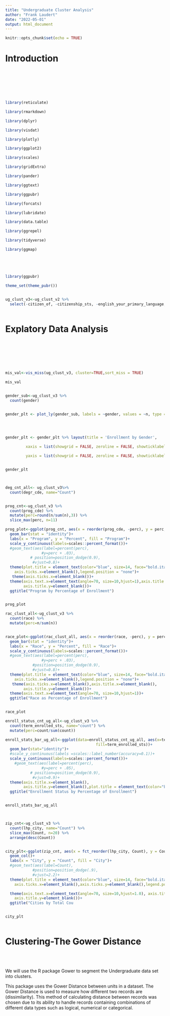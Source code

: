 ```yaml
---
title: "Undergraduate Cluster Analysis"
author: "Frank Laudert"
date: "2022-05-01"
output: html_document
---
```


```r
knitr::opts_chunk$set(echo = TRUE)
```




# Introduction

<br/><br/>



<br/><br/>


```r


library(reticulate)

library(rmarkdown)

library(dplyr)

library(visdat)

library(plotly)

library(ggplot2)

library(scales)

library(gridExtra)

library(pander)

library(ggtext)

library(ggpubr)

library(forcats)

library(lubridate)

library(data.table)

library(ggrepel)

library(tidyverse)

library(ggmap)






```

```r



library(ggpubr)

theme_set(theme_pubr())



```





```r



ug_clust_v3<-ug_clust_v2 %>% 
  select(-citizen_of, -citizenship_sts, -english_your_primary_language, -enrolled_spring, -lhp_state, -loc_cde, -year)



```




# Explatory Data Analysis

<br/><br/>




<br/><br/>


```r




mis_val<-vis_miss(ug_clust_v3, cluster=TRUE,sort_miss = TRUE)


```




```r


mis_val



```






```r


gender_sub<-ug_clust_v3 %>% 
  count(gender)



```




```r



gender_plt <- plot_ly(gender_sub, labels = ~gender, values = ~n, type = 'pie')
               
  
  

gender_plt <- gender_plt %>% layout(title = 'Enrollment by Gender',

         xaxis = list(showgrid = FALSE, zeroline = FALSE, showticklabels = FALSE),

         yaxis = list(showgrid = FALSE, zeroline = FALSE, showticklabels = FALSE))



```




```r


gender_plt




```





```r


deg_cnt_all<- ug_clust_v3%>% 
  count(degr_cde, name="Count")



```



```r


prog_cnt<-ug_clust_v3 %>% 
  count(prog_cde) %>% 
  mutate(perc=round(n/sum(n),3)) %>% 
  slice_max(perc, n=11)


```


```r


prog_plot<-ggplot(prog_cnt, aes(x = reorder(prog_cde, -perc), y = perc, fill=prog_cde))+ 
  geom_bar(stat = "identity")+
  labs(x = "Program", y = "Percent", fill = "Program")+
  scale_y_continuous(labels=scales::percent_format())+
  #geom_text(aes(label=percent(perc),
                #y=perc + .03),
           # position=position_dodge(0.9),
            #vjust=0.8)+
  theme(plot.title = element_text(color="blue", size=14, face="bold.italic", hjust=0.5),
    axis.ticks.x=element_blank(),legend.position = "none")+
   theme(axis.ticks.x=element_blank())+
  theme(axis.text.x=element_text(angle=70, size=10,hjust=1),axis.title.x=element_blank(),
        axis.title.y=element_blank())+
  ggtitle("Program by Percentage of Enrollment")



```




```r


prog_plot


```





```r


rac_clust_all<-ug_clust_v3 %>% 
  count(race) %>% 
  mutate(perc=n/sum(n))



```







```r


race_plot<-ggplot(rac_clust_all, aes(x = reorder(race, -perc), y = perc, fill=race))+ 
  geom_bar(stat = "identity")+
  labs(x = "Race", y = "Percent", fill = "Race")+
  scale_y_continuous(labels=scales::percent_format())+
  #geom_text(aes(label=percent(perc),
                #y=perc + .03),
            #position=position_dodge(0.9),
            #vjust=0.8)+
  theme(plot.title = element_text(color="blue", size=14, face="bold.italic", hjust=0.5),
    axis.ticks.x=element_blank(),legend.position = "none")+
   theme(axis.ticks.x=element_blank(),axis.title.x=element_blank(),
        axis.title.y=element_blank())+
  theme(axis.text.x=element_text(angle=70, size=10,hjust=1))+
  ggtitle("Race as Percentage of Enrollment")



```







```r




race_plot


```







```r



enroll_status_cnt_ug_all<-ug_clust_v3 %>% 
  count(term_enrolled_sts, name="count") %>% 
  mutate(perc=count/sum(count))


```



```r


enroll_stats_bar_ug_all<-ggplot(data=enroll_status_cnt_ug_all, aes(x=term_enrolled_sts, y=perc,
                                        fill=term_enrolled_sts))+ 
  geom_bar(stat="identity")+
  #scale_y_continuous(labels =scales::label_number(accuracy=0.1))+
  scale_y_continuous(labels=scales::percent_format())+
    #geom_text(aes(label=percent(perc),
                #y=perc + .05),
           # position=position_dodge(0.9),
            #vjust=0.9)+
  theme(axis.title.x=element_blank(),
        axis.title.y=element_blank(),plot.title = element_text(color="blue", size=14, face="bold.italic", hjust=0.5),axis.ticks.x=element_blank(),legend.position = "none")+
  ggtitle("Enrollment Status by Percentage of Enrollment")



```



```r


enroll_stats_bar_ug_all




```






```r



zip_cnt<-ug_clust_v3 %>% 
  count(lhp_city, name="Count") %>% 
  slice_max(Count, n=20) %>% 
  arrange(desc(Count))



```



```r


city_plt<-ggplot(zip_cnt, aes(x = fct_reorder(lhp_city, Count), y = Count, fill=lhp_city))+ 
  geom_col()+
  labs(x = "City", y = "Count", fill = "City")+
  #geom_text(aes(label=Count),
            #position=position_dodge(.9),
            #vjust=2.2)+
  theme(plot.title = element_text(color="blue", size=14, face="bold.italic", hjust=0.5),
    axis.ticks.x=element_blank(),axis.ticks.y=element_blank(),legend.position = "none")+

  theme(axis.text.x=element_text(angle=70, size=10,hjust=1.0), axis.title.x=element_blank(),
    axis.title.y=element_blank())+
  ggtitle("Cities by Total Cou



```







```r



city_plt



```



# Clustering-The Gower Distance

<br/><br/>

We will use the R package Gower to segment the Undergraduate data set into clusters.  

This package uses the Gower Distance between units in a dataset.  The Gower Distance is used to measure how different two records are (dissimilarity).  This method of calculating distance between records was chosen due to its ability to handle records containing combinations of  different data types such as logical, numerical or categorical. 



```r








```





```r








```





```r








```




```r








```





```r









```


